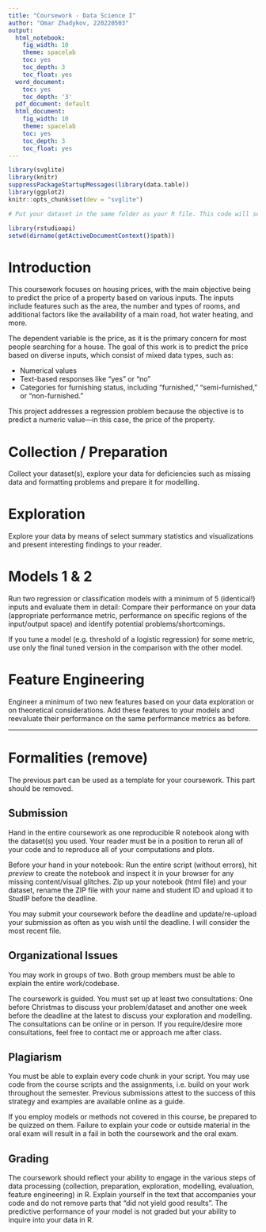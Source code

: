 ```yaml
---
title: "Coursework - Data Science I"
author: "Omar Zhadykov, 220220503"
output:
  html_notebook:
    fig_width: 10
    theme: spacelab
    toc: yes
    toc_depth: 3
    toc_float: yes
  word_document:
    toc: yes
    toc_depth: '3'
  pdf_document: default
  html_document:
    fig_width: 10
    theme: spacelab
    toc: yes
    toc_depth: 3
    toc_float: yes
---
```


<script>
$(document).ready(function() {
  $items = $('div#TOC li');
  $items.each(function(idx) {
    num_ul = $(this).parentsUntil('#TOC').length;
    $(this).css({'text-indent': num_ul * 10, 'padding-left': 0});
  });

});
</script>

```r
library(svglite)
library(knitr)
suppressPackageStartupMessages(library(data.table))
library(ggplot2)
knitr::opts_chunk$set(dev = "svglite")

# Put your dataset in the same folder as your R file. This code will set your working directory for this notebook to the folder where the R file is stored. This way I can rerun your code without modifications.

library(rstudioapi)
setwd(dirname(getActiveDocumentContext()$path))
```

# Introduction

This coursework focuses on housing prices, with the main objective being to predict the price of a property based on various inputs. The inputs include features such as the area, the number and types of rooms, and additional factors like the availability of a main road, hot water heating, and more.

The dependent variable is the price, as it is the primary concern for most people searching for a house. The goal of this work is to predict the price based on diverse inputs, which consist of mixed data types, such as:

  - Numerical values
  - Text-based responses like "yes" or "no"
  - Categories for furnishing status, including "furnished," "semi-furnished," or "non-furnished."

This project addresses a regression problem because the objective is to predict a numeric value—in this case, the price of the property.

# Collection / Preparation 

Collect your dataset(s), explore your data for deficiencies such as missing data and formatting problems and prepare it for modelling. 

# Exploration

Explore your data by means of select summary statistics and visualizations and present interesting findings to your reader. 

# Models 1 & 2

Run two regression or classification models with a minimum of 5 (identical!) inputs and evaluate them in detail: Compare their performance on your data (appropriate performance metric, performance on specific regions of the input/output space) and identify potential problems/shortcomings. 

If you tune a model (e.g. threshold of a logistic regression) for some metric, use only the final tuned version in the comparison with the other model. 

# Feature Engineering

Engineer a minimum of two new features based on your data exploration or on theoretical considerations. Add these features to your models and reevaluate their performance on the same performance metrics as before.

***

# Formalities (remove)

The previous part can be used as a template for your coursework. This part should be removed. 

## Submission

Hand in the entire coursework as one reproducible R notebook along with the dataset(s) you used. Your reader must be in a position to rerun all of your code and to reproduce all of your computations and plots. 

Before your hand in your notebook: Run the entire script (without errors), hit *preview* to create the notebook and inspect it in your browser for any missing content/visual glitches. Zip up your notebook (html file) and your dataset, rename the ZIP file with your name and student ID and upload it to StudIP before the deadline.

You may submit your coursework before the deadline and update/re-upload your submission as often as you wish until the deadline. I will consider the most recent file.

## Organizational Issues

You may work in groups of two. Both group members must be able to explain the entire work/codebase.

The coursework is guided. You must set up at least two consultations: One before Christmas to discuss your problem/dataset and another one week before the deadline at the latest to discuss your exploration and modelling. The consultations can be online or in person. If you require/desire more consultations, feel free to contact me or approach me after class.

## Plagiarism

You must be able to explain every code chunk in your script. You may use code from the course scripts and the assignments, i.e. build on your work throughout the semester. Previous submissions attest to the success of this strategy and examples are available online as a guide. 

If you employ models or methods not covered in this course, be prepared to be quizzed on them. Failure to explain your code or outside material in the oral exam will result in a fail in both the coursework and the oral exam.

## Grading

The coursework should reflect your ability to engage in the various steps of data processing (collection, preparation, exploration, modelling, evaluation, feature engineering) in R. Explain yourself in the text that accompanies your code and do not remove parts that “did not yield good results”. The predictive performance of your model is not graded but your ability to inquire into your data in R.





